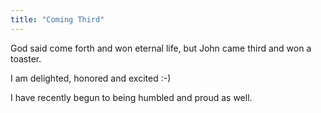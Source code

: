 ```yaml
---
title: "Coming Third"
---
```


God said come forth and won eternal life, but John came third and won a toaster.

I am delighted, honored and excited :-)

I have recently begun to being humbled and proud as well. 
